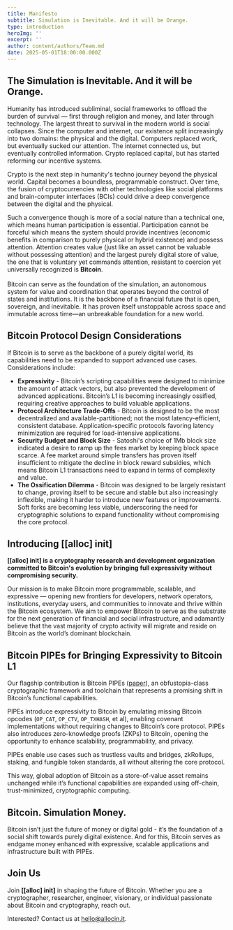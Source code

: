 ```yaml
---
title: Manifesto
subtitle: Simulation is Inevitable. And it will be Orange.
type: introduction
heroImg: ''
excerpt: ''
author: content/authors/Team.md
date: 2025-05-01T18:00:00.000Z
---
```


## **The Simulation is Inevitable. And it will be Orange.**

Humanity has introduced subliminal, social frameworks to offload the burden of survival — first through religion and money, and later through technology. The largest threat to survival in the modern world is social collapses. Since the computer and internet, our existence split increasingly into two domains: the physical and the digital.  Computers replaced work, but eventually sucked our attention. The internet connected us, but eventually controlled information. Crypto replaced capital, but has started reforming our incentive systems.

Crypto is the next step in humanity's techno journey beyond the physical world. Capital becomes a boundless, programmable construct. Over time, the fusion of cryptocurrencies with other technologies like social platforms and brain-computer interfaces (BCIs) could drive a deep convergence between the digital and the physical.

Such a convergence though is more of a social nature than a technical one, which means human participation is essential. Participation cannot be forceful which means the system should provide incentives (economic benefits in comparison to purely physical or hybrid existence) and possess attention. Attention creates value (just like an asset cannot be valuable without possessing attention) and the largest purely digital store of value, the one that is voluntary yet commands attention, resistant to coercion yet universally recognized is **Bitcoin**.\
\
Bitcoin can serve as the foundation of the simulation, an autonomous system for value and coordination that operates beyond the control of states and institutions. It is the backbone of a financial future that is open, sovereign, and inevitable. It has proven itself unstoppable across space and immutable across time—an unbreakable foundation for a new world.

## **Bitcoin Protocol Design Considerations**

If Bitcoin is to serve as the backbone of a purely digital world, its capabilities need to be expanded to support advanced use cases. Considerations include:

* **Expressivity** - Bitcoin’s scripting capabilities were designed to minimize the amount of attack vectors, but also prevented the development of advanced applications. Bitcoin’s L1 is becoming increasingly ossified, requiring creative approaches to build valuable applications.
* **Protocol Architecture Trade-Offs** - Bitcoin is designed to be the most decentralized and available-partitioned; not the most latency-efficient, consistent database. Application-specific protocols favoring latency minimization are required for load-intensive applications.
* **Security Budget and Block Size**  - Satoshi's choice of 1Mb block size indicated a desire to ramp up the fees market by keeping block space scarce. A fee market around simple transfers has proven itself insufficient to mitigate the decline in block reward subsidies, which means Bitcoin L1 transactions need to expand in terms of complexity and value.
* **The Ossification Dilemma** - Bitcoin was designed to be largely resistant to change, proving itself to be secure and stable but also increasingly inflexible, making it harder to introduce new features or improvements. Soft forks are becoming less viable, underscoring the need for cryptographic solutions to expand functionality without compromising the core protocol.

## **Introducing \[\[alloc] init]**

**\[\[alloc] init] is a cryptography research and development organization committed to Bitcoin's evolution by bringing full expressivity without compromising security.**

Our mission is to make Bitcoin more programmable, scalable, and expressive — opening new frontiers for developers, network operators, institutions, everyday users, and communities to innovate and thrive within the Bitcoin ecosystem. We aim to empower Bitcoin to serve as the substrate for the next generation of financial and social infrastructure, and adamantly believe that the vast majority of crypto activity will migrate and reside on Bitcoin as the world’s dominant blockchain.

## **Bitcoin PIPEs for Bringing Expressivity to Bitcoin L1**

Our flagship contribution is Bitcoin PIPEs ([paper](https://www.allocin.it/uploads/placeholder-bitcoin.pdf)), an obfustopia-class cryptographic framework and toolchain that represents a promising shift in Bitcoin’s functional capabilities.

PIPEs introduce expressivity to Bitcoin by emulating missing Bitcoin opcodes (`OP_CAT`, `OP_CTV`, `OP_TXHASH`, et al), enabling covenant implementations without requiring changes to Bitcoin’s core protocol. PIPEs also introduces zero-knowledge proofs (ZKPs) to Bitcoin, opening the opportunity to enhance scalability, programmability, and privacy.

PIPEs enable use cases such as trustless vaults and bridges, zkRollups, staking, and fungible token standards, all without altering the core protocol.

This way, global adoption of Bitcoin as a store-of-value asset remains unchanged while it’s functional capabilities are expanded using off-chain, trust-minimized, cryptographic computing.

## **Bitcoin. Simulation Money.**

Bitcoin isn’t just the future of money or digital gold - it’s the foundation of a social shift towards purely digital existence. And for this, Bitcoin serves as endgame money enhanced with expressive, scalable applications and infrastructure built with PIPEs.

## **Join Us**

Join **\[\[alloc] init]** in shaping the future of Bitcoin. Whether you are a cryptographer, researcher, engineer, visionary, or individual passionate about Bitcoin and cryptography, reach out.

Interested? Contact us at [hello@allocin.it](mailto\:hello@allocin.it).
